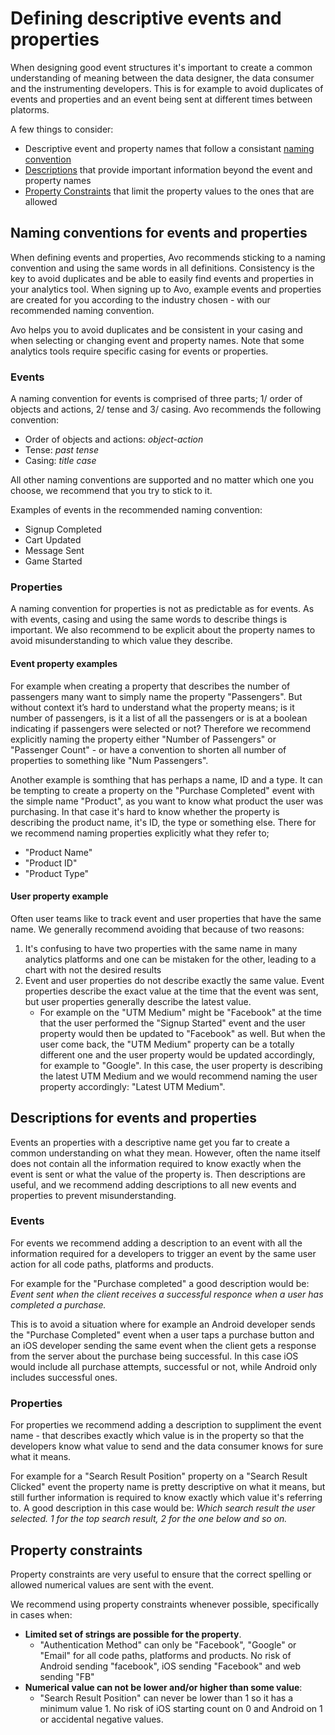 
# Defining descriptive events and properties

When designing good event structures it's important to create a common understanding of meaning between the data designer, the data consumer and the instrumenting developers. This is for example to avoid duplicates of events and properties and an event being sent at different times between platorms. 

A few things to consider:
- Descriptive event and property names that follow a consistant <a href="#naming-conventions">naming convention</a>
- <a href="#descriptions">Descriptions</a> that provide important information beyond the event and property names
- <a href="#property-constraints">Property Constraints</a> that limit the property values to the ones that are allowed


## <a name="naming-conventions"></a> Naming conventions for events and properties

When defining events and properties, Avo recommends sticking to a naming
convention and using the same words in all definitions. Consistency is the key
to avoid duplicates and be able to easily find events and properties in your
analytics tool. When signing up to Avo, example events and properties are
created for you according to the industry chosen - with our recommended naming
convention.

Avo helps you to avoid duplicates and be consistent in your casing and when
selecting or changing event and property names. Note that some analytics tools
require specific casing for events or properties.

### Events

A naming convention for events is comprised of three parts; 1/ order of objects and
actions, 2/ tense and 3/ casing. Avo recommends the following convention:

- Order of objects and actions: _object-action_
- Tense: _past tense_
- Casing: _title case_

All other naming conventions are supported and no matter which one you choose,
we recommend that you try to stick to it.

Examples of events in the recommended naming convention:

- Signup Completed
- Cart Updated
- Message Sent
- Game Started

### Properties

A naming convention for properties is not as predictable as for events. As with
events, casing and using the same words to describe things is important. We also recommend to be explicit about the property names to avoid misunderstanding to which value they describe.

#### Event property examples

For example when creating a property that describes the number of passengers
many want to simply name the property "Passengers". But without context it’s
hard to understand what the property means; is it number of passengers, is it a
list of all the passengers or is at a boolean indicating if passengers were
selected or not? Therefore we recommend explicitly naming the property either "Number
of Passengers" or "Passenger Count" - or have a convention to shorten all number of properties to
something like "Num Passengers".

Another example is somthing that has perhaps a name, ID and a type. It can be tempting to create a property on the "Purchase Completed" event with the simple name "Product", as you want to know what product the user was purchasing. In that case it's hard to know whether the property is describing the product name, it's ID, the type or something else. There for we recommend naming properties explicitly what they refer to; 
- "Product Name"
- "Product ID"
- "Product Type"


#### User property example

Often user teams like to track event and user properties that have the same name. We generally recommend avoiding that because of two reasons:

1. It's confusing to have two properties with the same name in many analytics platforms and one can be mistaken for the other, leading to a chart with not the desired results
2. Event and user properties do not describe exactly the same value. Event properties describe the exact value at the time that the event was sent, but user properties generally describe the latest value.
    - For example on the "UTM Medium" might be "Facebook" at the time that the user performed the "Signup Started" event and the user property would then be updated to "Facebook" as well. But when the user come back, the "UTM Medium" property can be a totally different one and the user property would be updated accordingly, for example to "Google". In this case, the user property is describing the latest UTM Medium and we would recommend naming the user property accordingly: "Latest UTM Medium".


## <a name="descriptions"></a> Descriptions for events and properties

Events an properties with a descriptive name get you far to create a common understanding on what they mean. However, often the name itself does not contain all the information required to know exactly when the event is sent or what the value of the property is. Then descriptions are useful, and we recommend adding descriptions to all new events and properties to prevent misunderstanding.

### Events


For <Link to="/workspace/tracking-plan#event-defintion">events</Link> we recommend adding a description to an event with all the information required for a developers to trigger an event by the same user action for all code paths, platforms and products.

For example for the "Purchase completed" a good description would be: _Event sent when the client receives a successful responce when a user has completed a purchase._

This is to avoid a situation where for example an Android developer sends the "Purchase Completed" event when a user taps a purchase button and an iOS developer sending the same event when the client gets a response from the server about the purchase being successful. In this case iOS would include all purchase attempts, successful or not, while Android only includes successful ones.

### Properties

For properties we recommend adding a description to suppliment the event name - that describes exactly which value is in the property so that the developers know what value to send and the data consumer knows for sure what it means.

For example for a "Search Result Position" property on a "Search Result Clicked" event the property name is pretty descriptive on what it means, but still further information is required to know exactly which value it's referring to. A good description in this case would be: _Which search result the user selected. 1 for the top search result, 2 for the one below and so on._

## <a name="property-constraints"></a> Property constraints

<Link to="/workspace/tracking-plan#property-types-and-constraints">Property constraints</Link> are very useful to ensure that the correct spelling or allowed numerical values are sent with the event.

We recommend using property constraints whenever possible, specifically in cases when: 
- **Limited set of strings are possible for the property**.
  - "Authentication Method" can only be "Facebook", "Google" or "Email" for all code paths, platforms and products. No risk of Android sending "facebook", iOS sending "Facebook" and web sending "FB"
- **Numerical value can not be lower and/or higher than some value**:
  - "Search Result Position" can never be lower than 1 so it has a minimum value 1. No risk of iOS starting count on 0 and Android on 1 or accidental negative values.